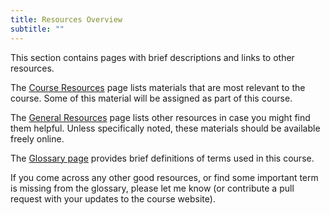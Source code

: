 ```yaml
---
title: Resources Overview
subtitle: ""
---
```


This section contains pages with brief descriptions and links to other resources. 

The [Course Resources](resources-course.qmd) page lists materials that are most relevant to the course. Some of this material will be assigned as part of this course. 

The [General Resources](resources-general.qmd) page lists other resources in case you might find them helpful. Unless specifically noted, these materials should be available freely online. 

The [Glossary page](resources-glossary.qmd) provides brief definitions of terms used in this course.

If you come across any other good resources, or find some important term is missing from the glossary, please let me know (or contribute a pull request with your updates to the course website).
